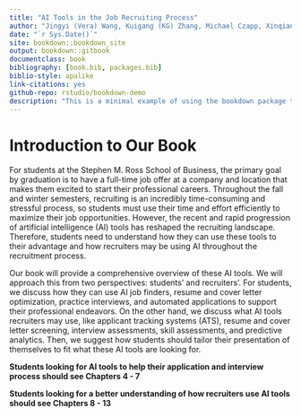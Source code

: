 ```yaml
---
title: "AI Tools in the Job Recruiting Process"
author: "Jingyi (Vera) Wang, Kuigang (KG) Zhang, Michael Czapp, Xinqian (Demi) Dai, Yousuf Altameemi"
date: "`r Sys.Date()`"
site: bookdown::bookdown_site
output: bookdown::gitbook
documentclass: book
bibliography: [book.bib, packages.bib]
biblio-style: apalike
link-citations: yes
github-repo: rstudio/bookdown-demo
description: "This is a minimal example of using the bookdown package to write a book. The output format for this example is bookdown::gitbook."
---
```


# Introduction to Our Book

For students at the Stephen M. Ross School of Business, the primary goal by graduation is to have a full-time job offer at a company and location that makes them excited to start their professional careers. Throughout the fall and winter semesters, recruiting is an incredibly time-consuming and stressful process, so students must use their time and effort efficiently to maximize their job opportunities. However, the recent and rapid progression of artificial intelligence (AI) tools has reshaped the recruiting landscape. Therefore, students need to understand how they can use these tools to their advantage and how recruiters may be using AI throughout the recruitment process.

Our book will provide a comprehensive overview of these AI tools. We will approach this from two perspectives: students' and recruiters'. For students, we discuss how they can use AI job finders, resume and cover letter optimization, practice interviews, and automated applications to support their professional endeavors. On the other hand, we discuss what AI tools recruiters may use, like applicant tracking systems (ATS), resume and cover letter screening, interview assessments, skill assessments, and predictive analytics. Then, we suggest how students should tailor their presentation of themselves to fit what these AI tools are looking for.

**Students looking for AI tools to help their application and interview process should see Chapters 4 - 7**

**Students looking for a better understanding of how recruiters use AI tools should see Chapters 8 - 13**
